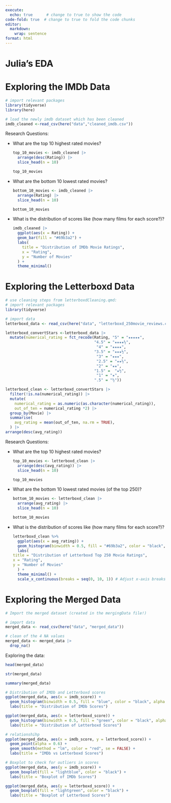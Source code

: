 ```yaml
---
execute: 
  echo: true      # change to true to show the code
code-fold: true  # change to true to fold the code chunks
editor: 
  markdown: 
    wrap: sentence
format: html
---
```

# Julia's EDA {-}
# Exploring the IMDb Data {.unnumbered}

```r

# import relevant packages
library(tidyverse)
library(here)

# load the newly imdb dataset which has been cleaned 
imdb_cleaned <-read_csv(here("data","cleaned_imdb.csv"))


```

Research Questions:

-   What are the top 10 highest rated movies?

    ```r

    top_10_movies <- imdb_cleaned |>
      arrange(desc(Rating)) |>
      slice_head(n = 10)

    top_10_movies

    ```

-   What are the bottom 10 lowest rated movies?

    ```r
    bottom_10_movies <- imdb_cleaned |>
      arrange(Rating) |>
      slice_head(n = 10)

    bottom_10_movies


    ```

-   What is the distribution of scores like (how many films for each score?)?

    ```r

    imdb_cleaned |>
      ggplot(aes(x = Rating)) +
      geom_bar(fill = "#69b3a2") +
      labs(
        title = "Distribution of IMDb Movie Ratings",
        x = "Rating",
        y = "Number of Movies"
      ) +
      theme_minimal()
    ```

# Exploring the Letterboxd Data {.unnumbered}
```r
# use cleaning steps from letterboxdCleaning.qmd:
# import relevant packages
library(tidyverse)

# import data
letterboxd_data <- read_csv(here("data", "letterboxd_250movie_reviews.csv"))

letterboxd_convertStars <-letterboxd_data |>
  mutate(numerical_rating = fct_recode(Rating, "5" = "★★★★★",
                                       "4.5" = "★★★★½", 
                                        "4" = "★★★★",
                                       "3.5" = "★★★½",
                                        "3" = "★★★",
                                        "2.5" = "★★½", 
                                        "2" = "★★",
                                       "1.5" =  "★½",
                                        "1" = "★",
                                       ".5" = "½"))

letterboxd_clean <- letterboxd_convertStars |>
  filter(!is.na(numerical_rating)) |>
  mutate(
    numerical_rating = as.numeric(as.character(numerical_rating)),
    out_of_ten = numerical_rating *2) |>
  group_by(Movie) |>
  summarise(
    avg_rating = mean(out_of_ten, na.rm = TRUE),
  ) |> 
arrange(desc(avg_rating))

```

Research Questions:

-   What are the top 10 highest rated movies?

    ```r

    top_10_movies <- letterboxd_clean |>
      arrange(desc(avg_rating)) |>
      slice_head(n = 10)

    top_10_movies

    ```

-   What are the bottom 10 lowest rated movies (of the top 250)?

    ```r
    bottom_10_movies <- letterboxd_clean |>
      arrange(avg_rating) |>
      slice_head(n = 10)

    bottom_10_movies


    ```

-   What is the distribution of scores like (how many films for each score?)?

    ```r

letterboxd_clean %>%
  ggplot(aes(x = avg_rating)) +
  geom_histogram(binwidth = 0.5, fill = "#69b3a2", color = "black", alpha = 0.7) +
  labs(
    title = "Distribution of Letterboxd Top 250 Movie Ratings",
    x = "Rating",
    y = "Number of Movies"
  ) +
  theme_minimal() +
  scale_x_continuous(breaks = seq(0, 10, 1)) # Adjust x-axis breaks

    ```

# Exploring the Merged Data {.unnumbered}

```r
# Import the merged dataset (created in the mergingData file!)

# import data
merged_data <- read_csv(here("data", "merged_data"))

# clean of the 4 NA values
merged_data <- merged_data |>
  drop_na()

```
Exploring the data:
```r
head(merged_data)

str(merged_data)

summary(merged_data)
```

```r
# Distribution of IMDb and Letterboxd scores
ggplot(merged_data, aes(x = imdb_score)) + 
  geom_histogram(binwidth = 0.5, fill = "blue", color = "black", alpha = 0.7) +
  labs(title = "Distribution of IMDb Scores")

ggplot(merged_data, aes(x = letterboxd_score)) + 
  geom_histogram(binwidth = 0.5, fill = "green", color = "black", alpha = 0.7) +
  labs(title = "Distribution of Letterboxd Scores")

# relationshihp
ggplot(merged_data, aes(x = imdb_score, y = letterboxd_score)) +
  geom_point(alpha = 0.6) +
  geom_smooth(method = "lm", color = "red", se = FALSE) +
  labs(title = "IMDb vs Letterboxd Scores")

# Boxplot to check for outliers in scores
ggplot(merged_data, aes(y = imdb_score)) + 
  geom_boxplot(fill = "lightblue", color = "black") + 
  labs(title = "Boxplot of IMDb Scores")

ggplot(merged_data, aes(y = letterboxd_score)) + 
  geom_boxplot(fill = "lightgreen", color = "black") + 
  labs(title = "Boxplot of Letterboxd Scores")


```

